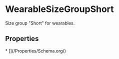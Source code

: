 # WearableSizeGroupShort

Size group "Short" for wearables.

## Properties

<Grid>
* [](/Properties/Schema.org/)

</Grid>

